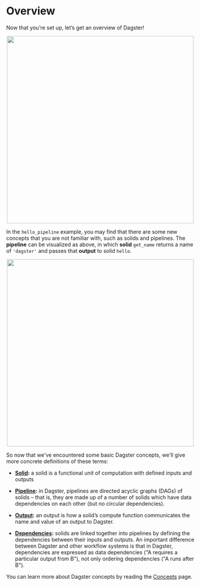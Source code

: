 
<DynamicMetaTags
  title="Overview | Dagster"
  description="Dagster is a system for building modern data applications."
/>


# Overview

Now that you’re set up, let’s get an overview of Dagster!

<p align="center">
  <img src="/assets/images/tutorial/overview.png" width="500px" />
</p>

In the `hello_pipeline` example, you may find that there are some new concepts that you are not familiar with,
such as solids and pipelines. The **pipeline** can be visualized as above, in which **solid** `get_name` returns a name of
`'dagster'` and passes that **output** to solid `hello`.

<p align="center">
  <img src="/assets/images/tutorial/overview_w_concepts.png" width="500px" />
</p>

So now that we've encountered some basic Dagster concepts, we'll give more concrete definitions of these terms:

- **[Solid](/docs/learn/concepts#solid):** a solid is a functional unit of computation with defined inputs and outputs

- **[Pipeline](/docs/learn/concepts#pipelines-dags):** in Dagster, pipelines are directed acyclic graphs (DAGs) of solids – that is, they are made up of a
  number of solids which have data dependencies on each other (but no circular dependencies).

- **[Output](/docs/learn/concepts#outputs):** an output is how a solid’s compute function communicates the name and value of an output to Dagster.

- **[Dependencies](/docs/learn/concepts#dependencies):** solids are linked together into pipelines
  by defining the dependencies between their inputs and outputs. An important difference between
  Dagster and other workflow systems is that in Dagster, dependencies are expressed as data dependencies ("A requires a particular output from B"), not only ordering dependencies ("A runs after B").

You can learn more about Dagster concepts by reading the [Concepts](/docs/learn/concepts) page.

<br />
